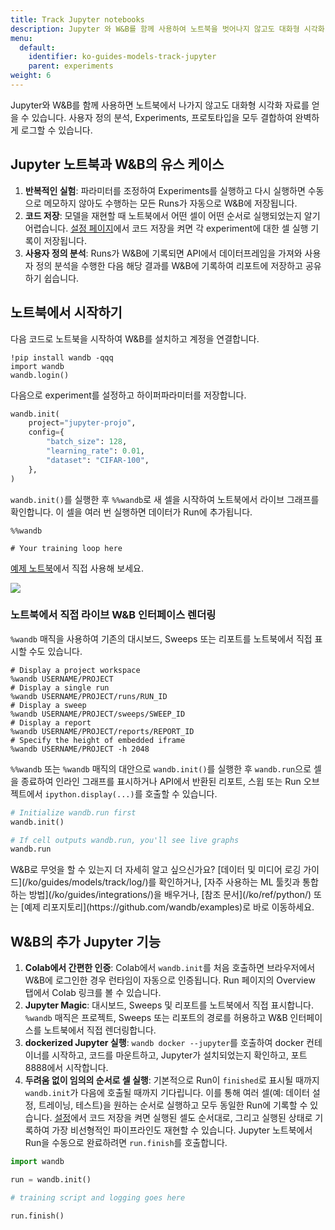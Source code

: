 ---
title: Track Jupyter notebooks
description: Jupyter 와 W&B를 함께 사용하여 노트북을 벗어나지 않고도 대화형 시각화 를 얻으세요.
menu:
  default:
    identifier: ko-guides-models-track-jupyter
    parent: experiments
weight: 6
---

Jupyter와 W&B를 함께 사용하면 노트북에서 나가지 않고도 대화형 시각화 자료를 얻을 수 있습니다. 사용자 정의 분석, Experiments, 프로토타입을 모두 결합하여 완벽하게 로그할 수 있습니다.

## Jupyter 노트북과 W&B의 유스 케이스

1. **반복적인 실험**: 파라미터를 조정하여 Experiments를 실행하고 다시 실행하면 수동으로 메모하지 않아도 수행하는 모든 Runs가 자동으로 W&B에 저장됩니다.
2. **코드 저장**: 모델을 재현할 때 노트북에서 어떤 셀이 어떤 순서로 실행되었는지 알기 어렵습니다. [설정 페이지](/ko/guides/models/app/settings-page/)에서 코드 저장을 켜면 각 experiment에 대한 셀 실행 기록이 저장됩니다.
3. **사용자 정의 분석**: Runs가 W&B에 기록되면 API에서 데이터프레임을 가져와 사용자 정의 분석을 수행한 다음 해당 결과를 W&B에 기록하여 리포트에 저장하고 공유하기 쉽습니다.

## 노트북에서 시작하기

다음 코드로 노트북을 시작하여 W&B를 설치하고 계정을 연결합니다.

```notebook
!pip install wandb -qqq
import wandb
wandb.login()
```

다음으로 experiment를 설정하고 하이퍼파라미터를 저장합니다.

```python
wandb.init(
    project="jupyter-projo",
    config={
        "batch_size": 128,
        "learning_rate": 0.01,
        "dataset": "CIFAR-100",
    },
)
```

`wandb.init()`를 실행한 후 `%%wandb`로 새 셀을 시작하여 노트북에서 라이브 그래프를 확인합니다. 이 셀을 여러 번 실행하면 데이터가 Run에 추가됩니다.

```notebook
%%wandb

# Your training loop here
```

[예제 노트북](http://wandb.me/jupyter-interact-colab)에서 직접 사용해 보세요.

<Frame>
    <img src="/images/track/jupyter_widget.png"  />
</Frame>

### 노트북에서 직접 라이브 W&B 인터페이스 렌더링

`%wandb` 매직을 사용하여 기존의 대시보드, Sweeps 또는 리포트를 노트북에서 직접 표시할 수도 있습니다.

```notebook
# Display a project workspace
%wandb USERNAME/PROJECT
# Display a single run
%wandb USERNAME/PROJECT/runs/RUN_ID
# Display a sweep
%wandb USERNAME/PROJECT/sweeps/SWEEP_ID
# Display a report
%wandb USERNAME/PROJECT/reports/REPORT_ID
# Specify the height of embedded iframe
%wandb USERNAME/PROJECT -h 2048
```

`%%wandb` 또는 `%wandb` 매직의 대안으로 `wandb.init()`를 실행한 후 `wandb.run`으로 셀을 종료하여 인라인 그래프를 표시하거나 API에서 반환된 리포트, 스윕 또는 Run 오브젝트에서 `ipython.display(...)`를 호출할 수 있습니다.

```python
# Initialize wandb.run first
wandb.init()

# If cell outputs wandb.run, you'll see live graphs
wandb.run
```

<Note>
W&B로 무엇을 할 수 있는지 더 자세히 알고 싶으신가요? [데이터 및 미디어 로깅 가이드](/ko/guides/models/track/log/)를 확인하거나, [자주 사용하는 ML 툴킷과 통합하는 방법](/ko/guides/integrations/)을 배우거나, [참조 문서](/ko/ref/python/) 또는 [예제 리포지토리](https://github.com/wandb/examples)로 바로 이동하세요.
</Note>

## W&B의 추가 Jupyter 기능

1. **Colab에서 간편한 인증**: Colab에서 `wandb.init`를 처음 호출하면 브라우저에서 W&B에 로그인한 경우 런타임이 자동으로 인증됩니다. Run 페이지의 Overview 탭에서 Colab 링크를 볼 수 있습니다.
2. **Jupyter Magic**: 대시보드, Sweeps 및 리포트를 노트북에서 직접 표시합니다. `%wandb` 매직은 프로젝트, Sweeps 또는 리포트의 경로를 허용하고 W&B 인터페이스를 노트북에서 직접 렌더링합니다.
3. **dockerized Jupyter 실행**: `wandb docker --jupyter`를 호출하여 docker 컨테이너를 시작하고, 코드를 마운트하고, Jupyter가 설치되었는지 확인하고, 포트 8888에서 시작합니다.
4. **두려움 없이 임의의 순서로 셀 실행**: 기본적으로 Run이 `finished`로 표시될 때까지 `wandb.init`가 다음에 호출될 때까지 기다립니다. 이를 통해 여러 셀(예: 데이터 설정, 트레이닝, 테스트)을 원하는 순서로 실행하고 모두 동일한 Run에 기록할 수 있습니다. [설정](https://app.wandb.ai/settings)에서 코드 저장을 켜면 실행된 셀도 순서대로, 그리고 실행된 상태로 기록하여 가장 비선형적인 파이프라인도 재현할 수 있습니다. Jupyter 노트북에서 Run을 수동으로 완료하려면 `run.finish`를 호출합니다.

```python
import wandb

run = wandb.init()

# training script and logging goes here

run.finish()
```